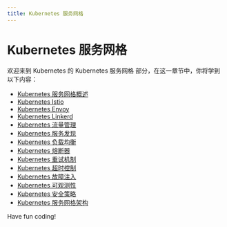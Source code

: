 ```yaml
---
title: Kubernetes 服务网格
---
```


# Kubernetes 服务网格

欢迎来到 Kubernetes 的 Kubernetes 服务网格 部分，在这一章节中，你将学到以下内容：

- [Kubernetes 服务网格概述](./0-kubernetes-service-grid-overview.mdx)
- [Kubernetes Istio](./1-kubernetes-istio.mdx)
- [Kubernetes Envoy](./2-kubernetes-envoy.mdx)
- [Kubernetes Linkerd](./3-kubernetes-linkerd.mdx)
- [Kubernetes 流量管理](./4-kubernetes-traffic-management.mdx)
- [Kubernetes 服务发现](./5-kubernetes-service-discovery.mdx)
- [Kubernetes 负载均衡](./6-kubernetes-load-balancing.mdx)
- [Kubernetes 熔断器](./7-kubernetes-fuse.mdx)
- [Kubernetes 重试机制](./8-kubernetes-retry-mechanism.mdx)
- [Kubernetes 超时控制](./9-kubernetes-timeout-control.mdx)
- [Kubernetes 故障注入](./10-kubernetes-fault-injection.mdx)
- [Kubernetes 可观测性](./11-kubernetes-observability.mdx)
- [Kubernetes 安全策略](./12-kubernetes-security-policy.mdx)
- [Kubernetes 服务网格架构](./13-kubernetes-service-grid-architecture.mdx)

Have fun coding!